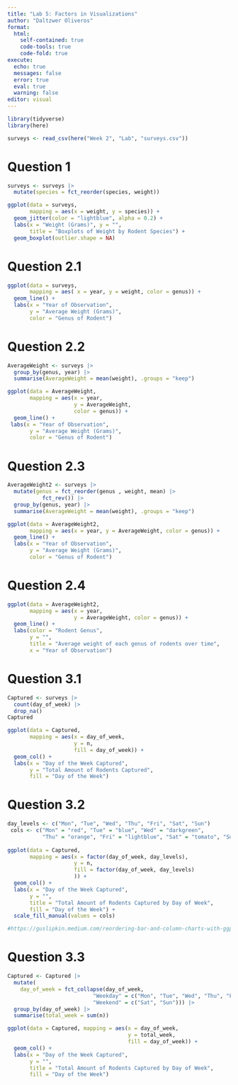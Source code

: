 ```yaml
---
title: "Lab 5: Factors in Visualizations"
author: "Daltzwer Oliveros"
format:
  html: 
    self-contained: true
    code-tools: true 
    code-fold: true 
execute:
  echo: true
  messages: false
  error: true
  eval: true
  warning: false
editor: visual
---
```


```r
library(tidyverse)
library(here)
```

```r
surveys <- read_csv(here("Week 2", "Lab", "surveys.csv"))
```

# Question 1

```r
surveys <- surveys |>
  mutate(species = fct_reorder(species, weight))

ggplot(data = surveys,
       mapping = aes(x = weight, y = species)) +
  geom_jitter(color = "lightblue", alpha = 0.2) +
  labs(x = "Weight (Grams)", y = "", 
       title = "Boxplots of Weight by Rodent Species") +
  geom_boxplot(outlier.shape = NA) 
```

# Question 2.1

```r

ggplot(data = surveys, 
       mapping = aes( x = year, y = weight, color = genus)) +
  geom_line() +
  labs(x = "Year of Observation", 
       y = "Average Weight (Grams)", 
       color = "Genus of Rodent")
```

# Question 2.2

```r
AverageWeight <- surveys |>
  group_by(genus, year) |>
  summarise(AverageWeight = mean(weight), .groups = "keep") 

ggplot(data = AverageWeight, 
       mapping = aes(x = year, 
                     y = AverageWeight, 
                     color = genus)) +
  geom_line() +
 labs(x = "Year of Observation", 
       y = "Average Weight (Grams)", 
       color = "Genus of Rodent")
```

# Question 2.3

```r
AverageWeight2 <- surveys |>
  mutate(genus = fct_reorder(genus , weight, mean) |>
           fct_rev()) |>
  group_by(genus, year) |>
  summarise(AverageWeight = mean(weight), .groups = "keep")

ggplot(data = AverageWeight2, 
       mapping = aes(x = year, y = AverageWeight, color = genus)) +
  geom_line() +
  labs(x = "Year of Observation", 
       y = "Average Weight (Grams)", 
       color = "Genus of Rodent")
```

# Question 2.4

```r

ggplot(data = AverageWeight2, 
       mapping = aes(x = year, 
                     y = AverageWeight, color = genus)) +
  geom_line() +
  labs(color = "Rodent Genus", 
       y = "", 
       title = "Average weight of each genus of rodents over time", 
       x = "Year of Observation")
```

# Question 3.1

```r
Captured <- surveys |>
  count(day_of_week) |>
  drop_na()
Captured
```

```r
ggplot(data = Captured, 
       mapping = aes(x = day_of_week, 
                     y = n, 
                     fill = day_of_week)) +
  geom_col() +
  labs(x = "Day of the Week Captured", 
       y = "Total Amount of Rodents Captured", 
       fill = "Day of the Week")
```

# Question 3.2

```r
day_levels <- c("Mon", "Tue", "Wed", "Thu", "Fri", "Sat", "Sun")
 cols <- c("Mon" = "red", "Tue" = "blue", "Wed" = "darkgreen", 
           "Thu" = "orange", "Fri" = "lightblue", "Sat" = "tomato", "Sun" = "darkblue")
 
ggplot(data = Captured, 
       mapping = aes(x = factor(day_of_week, day_levels), 
                     y = n,
                     fill = factor(day_of_week, day_levels)
                     )) +
  geom_col() +
  labs(x = "Day of the Week Captured", 
       y = "", 
       title = "Total Amount of Rodents Captured by Day of Week",
       fill = "Day of the Week") +
  scale_fill_manual(values = cols)

#https://guslipkin.medium.com/reordering-bar-and-column-charts-with-ggplot2-in-r-435fad1c643e
```

# Question 3.3

```r
Captured <- Captured |>
  mutate(
    day_of_week = fct_collapse(day_of_week, 
                           "Weekday" = c("Mon", "Tue", "Wed", "Thu", "Fri"),
                           "Weekend" = c("Sat", "Sun"))) |>
  group_by(day_of_week) |>
  summarise(total_week = sum(n))

ggplot(data = Captured, mapping = aes(x = day_of_week, 
                                      y = total_week, 
                                      fill = day_of_week)) +
  geom_col() +
  labs(x = "Day of the Week Captured", 
       y = "", 
       title = "Total Amount of Rodents Captured by Day of Week",
       fill = "Day of the Week")
```
